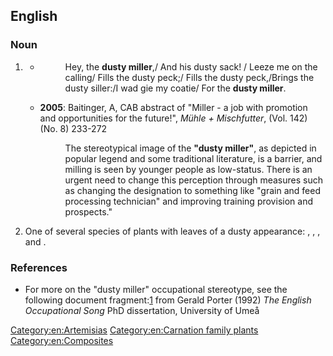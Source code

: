 ==English==
{{rfi|en}}
{{wikipedia}}

===Noun===
{{en-noun}}

# {{lb|en|idiomatic}} {{n-g|A formulaic phrase for a [[miller]], related to the dust generated in the milling process.}}
#* {{quote-text|year=1829|author=Robert Chambers|title=The Scottish Songs|page=539|passage=Hey, the '''dusty miller''',/ And his dusty coat!/ He will win a shilling,/ Ere he spend a groat./ Dusty was the coat,/ Dusty was the colour;/ Dusty was the kiss,/That I gat frea the miller.}}
#*: Hey, the '''dusty miller''',/ And his dusty sack! / Leeze me on the calling/ Fills the dusty peck;/ Fills the dusty peck,/Brings the dusty siller:/I wad gie my coatie/ For the '''dusty miller'''.
#* '''2005''': Baitinger, A, CAB abstract of "Miller - a job with promotion and opportunities for the future!", ''Mühle + Mischfutter'', (Vol. 142) (No. 8) 233-272
#*: The stereotypical image of the '''"dusty miller"''', as depicted in popular legend and some traditional literature, is a barrier, and milling is seen by younger people as low-status. There is an urgent need to change this perception through measures such as changing the designation to something like "grain and feed processing technician" and improving training provision and prospects."
# One of several species of plants with leaves of a dusty appearance: {{taxlink|Centaurea cineraria|species|noshow=1}}, {{taxlink|Senecio cineraria|species|noshow=1}}, {{taxlink|Artemisia stelleriana|species|noshow=1}}, and {{taxlink|Lychnis coronaria|species|noshow=1}}.

===References===
* For more on the "dusty miller" occupational stereotype, see the following document fragment:[http://www.uwasa.fi/hut/english/occupation_as_metaphor.rtf] from Gerald Porter (1992) ''The English Occupational Song'' PhD dissertation, University of Umeå

[[Category:en:Artemisias]]
[[Category:en:Carnation family plants]]
[[Category:en:Composites]]